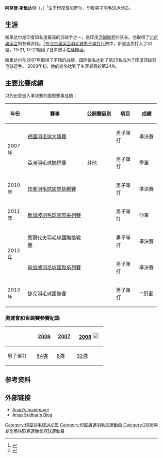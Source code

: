 {{noteTA|G1=Badminton}}
{{Infobox Badminton player
| image = 
| playername              = 阿努普·斯里达尔<br/>Anup Sridhar
| size                    =  
| caption                 = 
| birth_name              = 
| date_of_birth           = {{birth date and age|1983|4|11}}
| place_of_birth          = {{IND}}[[班加罗尔|班加罗尔]]
| height                  = 
| weight                  = 
| event                   = 男子单打
| country                 = {{IND}}
| years_active            = 
| handedness              = 右手
| coach                   = [[普拉卡什·帕都恭|普拉卡什·帕都恭]]<br/>U. Vimal Kumar<br/>Tom John
| highest_ranking         = 第37位
| date_of_highest_ranking = 2009年11月5日<ref>[http://bwfcontent.tournamentsoftware.com/ranking/player.aspx?id=4276&player=107847 BWF World Ranking - Ranking of Anup SRIDHAR (51310)] {{Wayback|url=http://bwfcontent.tournamentsoftware.com/ranking/player.aspx?id=4276&player=107847 |date=20190713071825 }}{{en}}</ref>
| current_ranking         = 第108位<ref name="m51310">[http://bwfcontent.tournamentsoftware.com/ranking/category.aspx?id=4276&category=472 BWF World Ranking - BWF世界排名榜 (11/1/2012) - Men's singles] {{Wayback|url=http://bwfcontent.tournamentsoftware.com/ranking/category.aspx?id=4276&category=472 |date=20190713064655 }}{{en}}</ref>
| date_of_current_ranking = 2013年1月3日
| played                  = 142勝–106負
| titles                  = 
| bwf_profile             = 0D01ECED-A06B-471D-84E3-6A44CCEC26EE
| bwf_id                  = 51310
| updated                 = 2013年1月4日
}}
{{MedalTableTop}}
{{MedalSport | 男子[[羽毛球|羽毛球]]}}
{{MedalCountry | {{IND}}}}
{{MedalCompetition | [[亞洲羽毛球錦標賽|亞洲羽毛球錦標賽]]}}
{{MedalBronze| [[2007年亞洲羽毛球錦標賽|2007年 新山]] | 男子單打 }}
{{MedalBottom}}
'''阿努普·斯里达尔'''（{{lang|en|'''Anup Sridhar'''}}，{{bd|1983年|4月11日|||Sridhar}}）<ref>{{cite web |title=Anup: The Journey So Far |url=http://www.badmintonmania.com/features_anup.htm |publisher=BadmintonMania |accessdate=2008-03-15 |archive-date=2010-01-13 |archive-url=https://web.archive.org/web/20100113014204/http://www.badmintonmania.com/features_anup.htm |dead-url=no }}</ref>生于[[印度|印度]][[班加罗尔|班加罗尔]]，印度男子[[羽毛球|羽毛球]]运动员。

==生涯==
斯里达尔是印度知名度最高的羽球手之一，是印度[[汤姆斯杯|汤姆斯杯]]的队长。他取得了[[2008年夏季奥林匹克运动会|北京奥运会]]的参赛资格。<ref>{{cite web|title=Anup for Olympics|url=http://www.deccanherald.com/Content/May32008/sports2008050266002.asp|publisher=Deccan Herald, Bangalore|accessdate=2008-05-03|deadurl=yes|archiveurl=https://web.archive.org/web/20081121022013/http://www.deccanherald.com/Content/May32008/sports2008050266002.asp|archivedate=2008-11-21}}</ref>在[[2008年夏季奧林匹克運動會羽毛球男子單打比賽|北京奥运会羽毛球男子单打]]比赛中，斯里达尔打入了32强，13-21, 17-21输给了日本选手[[佐藤翔治|佐藤翔治]]。

斯里达尔在2007年取得了不错的战绩，国际排名达到了第25名成为了印度顶级羽毛球选手。 2008年初，他的排名达到了生涯最高的第24名。

==主要比賽成績==
只列出曾進入準決賽的國際賽事成績：
{| class=wikitable style="text-align:center; font-size:small;" 
!width="50"|年份
!width="180"|賽事
!width="80"|公開賽級別
!width="60"|項目
!width="50"|成績
|-
!rowspan="2"|2007年
|[[2007年德國羽毛球大獎賽|德國羽毛球大獎賽]]
|{{BWFGP}}
|男子單打
|bgcolor="#b8860b"|準決賽
|-
|[[2007年亞洲羽毛球錦標賽|亞洲羽毛球錦標賽]]
|其他
|男子單打
|bgcolor="#b8860b"|季軍
|-
!rowspan="1"|2010年
|[[2010年印度羽毛球國際挑戰賽|印度羽毛球國際挑戰賽]]
|{{BWFIC}}
|男子單打
|bgcolor="#b8860b"|準決賽
|-
!rowspan="1"|2011年
|[[2011年新加坡羽毛球國際系列賽|新加坡羽毛球國際系列賽]]
|{{BWFIS}}
|男子單打
|bgcolor="silver"|亞軍
|-
!rowspan="2"|2012年
|[[2012年馬爾代夫羽毛球國際挑戰賽|馬爾代夫羽毛球國際挑戰賽]]
|{{BWFIC}}
|男子單打
|bgcolor="#b8860b"|準決賽
|-
|[[2012年新加坡羽毛球國際系列賽|新加坡羽毛球國際系列賽]]
|{{BWFIS}}
|男子單打
|bgcolor="#b8860b"|準決賽
|-
!rowspan="1"|2013年
|[[2013年捷克羽毛球國際賽|捷克羽毛球國際賽]]
|{{BWFIC}}
|男子單打
|bgcolor="gold"|'''冠軍
|}
{{BWF賽事級別索引}}

===奧運會和世錦賽參賽紀錄===
{| class=wikitable style="text-align:center; font-size:small;" 
!
!width="50"|[[2006年世界羽毛球錦標賽|2006]]
!width="50"|[[2007年世界羽毛球錦標賽|2007]]
!width="80"|[[2008年夏季奧林匹克運動會羽毛球比賽|2008]] [[File:Olympic_rings_without_rims.svg|20px]]
|-
!width="80"|男子單打
|[[2006年世界羽毛球錦標賽男子單打項目|64強]]
|[[2007年世界羽毛球錦標賽男子單打項目|8強]]
|[[2008年夏季奧林匹克運動會羽毛球男子單打比賽|32強]]
|}

==参考资料==
{{reflist}}

==外部链接==
*[https://web.archive.org/web/20080814175308/http://www.gosports.in/athletes/anup/profile.html Anup's homepage]
*[http://anupsridhar.blogspot.com/ Anup Sridhar's Blog] {{Wayback|url=http://anupsridhar.blogspot.com/ |date=20080525022305 }}

{{DEFAULTSORT:Sridhar, Anup}}
[[Category:印度羽毛球运动员|Category:印度羽毛球运动员]]
[[Category:印度奧運羽毛球運動員|Category:印度奧運羽毛球運動員]]
[[Category:2008年夏季奧林匹克運動會羽球運動員|Category:2008年夏季奧林匹克運動會羽球運動員]]